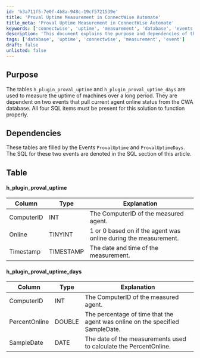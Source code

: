 ```yaml
---
id: 'b3a711f5-7e0f-4b8a-948c-19cf5721539e'
title: 'Proval Uptime Measurement in ConnectWise Automate'
title_meta: 'Proval Uptime Measurement in ConnectWise Automate'
keywords: ['connectwise', 'uptime', 'measurement', 'database', 'events']
description: 'This document explains the purpose and dependencies of the h_plugin_proval_uptime and h_plugin_proval_uptime_days tables in ConnectWise Automate, which are used to track the uptime of machines over time. It details the structure of these tables and the events that populate them.'
tags: ['database', 'uptime', 'connectwise', 'measurement', 'event']
draft: false
unlisted: false
---
```

## Purpose

The tables `h_plugin_proval_uptime` and `h_plugin_proval_uptime_days` are used to measure the uptime of machines over a long period. They are dependent on two events that pull current agent online status from the CWA database. All four SQL items must be present for this solution to function properly.

## Dependencies

These tables are filled by the Events `ProvalUptime` and `ProvalUptimeDays`. The SQL for these two events are denoted in the SQL section of this article.

## Table

#### h_plugin_proval_uptime

| Column      | Type     | Explanation                                             |
|-------------|----------|--------------------------------------------------------|
| ComputerID  | INT      | The ComputerID of the measured agent.                 |
| Online      | TINYINT  | 1 or 0 based on if the agent was online during the measurement. |
| Timestamp   | TIMESTAMP| The date and time of the measurement.                  |

#### h_plugin_proval_uptime_days

| Column        | Type     | Explanation                                             |
|---------------|----------|--------------------------------------------------------|
| ComputerID    | INT      | The ComputerID of the measured agent.                 |
| PercentOnline  | DOUBLE   | The percentage of time that the agent was online on the specified SampleDate. |
| SampleDate    | DATE     | The date of the measurements used to calculate the PercentOnline. |











